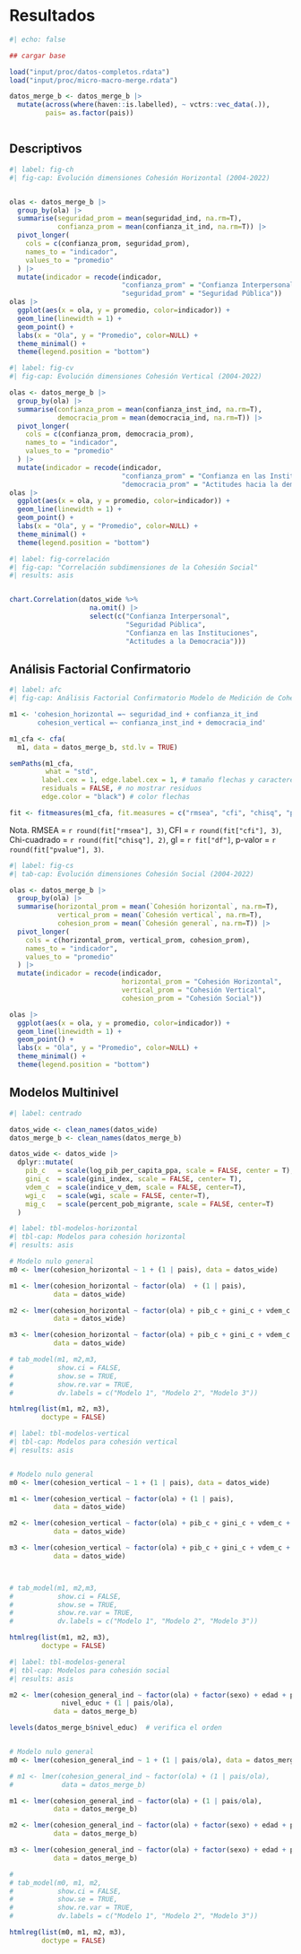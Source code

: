 # Resultados

```r
#| echo: false

## cargar base

load("input/proc/datos-completos.rdata")
load("input/proc/micro-macro-merge.rdata")

datos_merge_b <- datos_merge_b |>
  mutate(across(where(haven::is.labelled), ~ vctrs::vec_data(.)),
         pais= as.factor(pais))



```

## Descriptivos

```r
#| label: fig-ch
#| fig-cap: Evolución dimensiones Cohesión Horizontal (2004-2022)


olas <- datos_merge_b |>
  group_by(ola) |>
  summarise(seguridad_prom = mean(seguridad_ind, na.rm=T),
            confianza_prom = mean(confianza_it_ind, na.rm=T)) |>
  pivot_longer(
    cols = c(confianza_prom, seguridad_prom),
    names_to = "indicador",
    values_to = "promedio"
  ) |>
  mutate(indicador = recode(indicador,
                            "confianza_prom" = "Confianza Interpersonal",
                            "seguridad_prom" = "Seguridad Pública"))
olas |>
  ggplot(aes(x = ola, y = promedio, color=indicador)) +
  geom_line(linewidth = 1) +
  geom_point() +
  labs(x = "Ola", y = "Promedio", color=NULL) +
  theme_minimal() + 
  theme(legend.position = "bottom")

```


```r
#| label: fig-cv
#| fig-cap: Evolución dimensiones Cohesión Vertical (2004-2022)

olas <- datos_merge_b |>
  group_by(ola) |>
  summarise(confianza_prom = mean(confianza_inst_ind, na.rm=T),
            democracia_prom = mean(democracia_ind, na.rm=T)) |>
  pivot_longer(
    cols = c(confianza_prom, democracia_prom),
    names_to = "indicador",
    values_to = "promedio"
  ) |>
  mutate(indicador = recode(indicador,
                            "confianza_prom" = "Confianza en las Instituciones",
                            "democracia_prom" = "Actitudes hacia la democracia"))
olas |>
  ggplot(aes(x = ola, y = promedio, color=indicador)) +
  geom_line(linewidth = 1) +
  geom_point() +
  labs(x = "Ola", y = "Promedio", color=NULL) +
  theme_minimal() + 
  theme(legend.position = "bottom")

```

```r
#| label: fig-correlación
#| fig-cap: "Correlación subdimensiones de la Cohesión Social"
#| results: asis


chart.Correlation(datos_wide %>%
                    na.omit() |>
                    select(c("Confianza Interpersonal",
                             "Seguridad Pública",
                             "Confianza en las Instituciones",
                             "Actitudes a la Democracia")))

```

## Análisis Factorial Confirmatorio

```r
#| label: afc
#| fig-cap: Análisis Factorial Confirmatorio Modelo de Medición de Cohesión Social

m1 <- 'cohesion_horizontal =~ seguridad_ind + confianza_it_ind
       cohesion_vertical =~ confianza_inst_ind + democracia_ind'

m1_cfa <- cfa(
  m1, data = datos_merge_b, std.lv = TRUE)

semPaths(m1_cfa,
         what = "std",
        label.cex = 1, edge.label.cex = 1, # tamaño flechas y caracteres
        residuals = FALSE, # no mostrar residuos
        edge.color = "black") # color flechas

fit <- fitmeasures(m1_cfa, fit.measures = c("rmsea", "cfi", "chisq", "pvalue", "df"))

```
Nota. RMSEA = `r round(fit["rmsea"], 3)`, CFI = `r round(fit["cfi"], 3)`, Chi-cuadrado = `r round(fit["chisq"], 2)`, gl = `r fit["df"]`, p-valor = `r round(fit["pvalue"], 3)`.


```r
#| label: fig-cs
#| tab-cap: Evolución dimensiones Cohesión Social (2004-2022)

olas <- datos_merge_b |>
  group_by(ola) |>
  summarise(horizontal_prom = mean(`Cohesión horizontal`, na.rm=T),
            vertical_prom = mean(`Cohesión vertical`, na.rm=T),
            cohesion_prom = mean(`Cohesión general`, na.rm=T)) |>
  pivot_longer(
    cols = c(horizontal_prom, vertical_prom, cohesion_prom),
    names_to = "indicador",
    values_to = "promedio"
  ) |>
  mutate(indicador = recode(indicador,
                            horizontal_prom = "Cohesión Horizontal",
                            vertical_prom = "Cohesión Vertical",
                            cohesion_prom = "Cohesión Social"))

olas |>
  ggplot(aes(x = ola, y = promedio, color=indicador)) +
  geom_line(linewidth = 1) +
  geom_point() +
  labs(x = "Ola", y = "Promedio", color=NULL) +
  theme_minimal() + 
  theme(legend.position = "bottom")

```

## Modelos Multinivel


```r
#| label: centrado

datos_wide <- clean_names(datos_wide)
datos_merge_b <- clean_names(datos_merge_b)

datos_wide <- datos_wide |>
  dplyr::mutate(
    pib_c   = scale(log_pib_per_capita_ppa, scale = FALSE, center = T),
    gini_c  = scale(gini_index, scale = FALSE, center= T),
    vdem_c  = scale(indice_v_dem, scale = FALSE, center=T),
    wgi_c   = scale(wgi, scale = FALSE, center=T),
    mig_c   = scale(percent_pob_migrante, scale = FALSE, center=T)
  )
```


```r
#| label: tbl-modelos-horizontal
#| tbl-cap: Modelos para cohesión horizontal 
#| results: asis

# Modelo nulo general
m0 <- lmer(cohesion_horizontal ~ 1 + (1 | pais), data = datos_wide)

m1 <- lmer(cohesion_horizontal ~ factor(ola)  + (1 | pais),
           data = datos_wide)

m2 <- lmer(cohesion_horizontal ~ factor(ola) + pib_c + gini_c + vdem_c + wgi_c + mig_c + (1 | pais),
           data = datos_wide)

m3 <- lmer(cohesion_horizontal ~ factor(ola) + pib_c + gini_c + vdem_c + wgi_c + mig_c + region + (1 | pais),
           data = datos_wide)

# tab_model(m1, m2,m3,
#           show.ci = FALSE, 
#           show.se = TRUE,
#           show.re.var = TRUE,
#           dv.labels = c("Modelo 1", "Modelo 2", "Modelo 3"))

htmlreg(list(m1, m2, m3),
        doctype = FALSE)
```

```r
#| label: tbl-modelos-vertical
#| tbl-cap: Modelos para cohesión vertical
#| results: asis


# Modelo nulo general
m0 <- lmer(cohesion_vertical ~ 1 + (1 | pais), data = datos_wide)

m1 <- lmer(cohesion_vertical ~ factor(ola) + (1 | pais),
           data = datos_wide)

m2 <- lmer(cohesion_vertical ~ factor(ola) + pib_c + gini_c + vdem_c + wgi_c + mig_c + (1 | pais),
           data = datos_wide)

m3 <- lmer(cohesion_vertical ~ factor(ola) + pib_c + gini_c + vdem_c + wgi_c + mig_c + region + (1 | pais),
           data = datos_wide)



# tab_model(m1, m2,m3,
#           show.ci = FALSE, 
#           show.se = TRUE,
#           show.re.var = TRUE,
#           dv.labels = c("Modelo 1", "Modelo 2", "Modelo 3"))

htmlreg(list(m1, m2, m3),
        doctype = FALSE)

```

```r
#| label: tbl-modelos-general
#| tbl-cap: Modelos para cohesión social
#| results: asis

m2 <- lmer(cohesion_general_ind ~ factor(ola) + factor(sexo) + edad + pos_politica +
             nivel_educ + (1 | pais/ola),
           data = datos_merge_b)

levels(datos_merge_b$nivel_educ)  # verifica el orden


# Modelo nulo general
m0 <- lmer(cohesion_general_ind ~ 1 + (1 | pais/ola), data = datos_merge_b)

# m1 <- lmer(cohesion_general_ind ~ factor(ola) + (1 | pais/ola),
#            data = datos_merge_b)

m1 <- lmer(cohesion_general_ind ~ factor(ola) + (1 | pais/ola),
           data = datos_merge_b)

m2 <- lmer(cohesion_general_ind ~ factor(ola) + factor(sexo) + edad + pos_politica + relevel(factor(nivel_educ), ref="3") + (1 | pais/ola),
           data = datos_merge_b)

m3 <- lmer(cohesion_general_ind ~ factor(ola) + factor(sexo) + edad + pos_politica + relevel(factor(nivel_educ), ref="3") + log_pib_per_capita_ppa*gini_index + indice_v_dem + wgi + percent_pob_migrante + (1 | pais/ola),
           data = datos_merge_b)

# 
# tab_model(m0, m1, m2,
#           show.ci = FALSE,
#           show.se = TRUE,
#           show.re.var = TRUE,
#           dv.labels = c("Modelo 1", "Modelo 2", "Modelo 3"))

htmlreg(list(m0, m1, m2, m3),
        doctype = FALSE)

```
